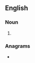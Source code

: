 {{also|œnologists}}
==English==

===Noun===
{{head|en|noun plural form}}

# {{plural of|oenologist|lang=en}}

===Anagrams===
* {{anagrams|en|ontologises}}